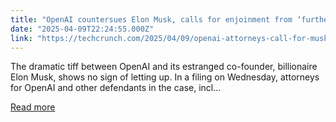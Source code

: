```yaml
---
title: "OpenAI countersues Elon Musk, calls for enjoinment from ‘further unlawful and unfair action’"
date: "2025-04-09T22:24:55.000Z"
link: "https://techcrunch.com/2025/04/09/openai-attorneys-call-for-musk-to-be-enjoined-from-further-unlawful-and-unfair-action/"
---
```


The dramatic tiff between OpenAI and its estranged co-founder, billionaire Elon Musk, shows no sign of letting up. In a filing on Wednesday, attorneys for OpenAI and other defendants in the case, incl...

[Read more](https://techcrunch.com/2025/04/09/openai-attorneys-call-for-musk-to-be-enjoined-from-further-unlawful-and-unfair-action/)
